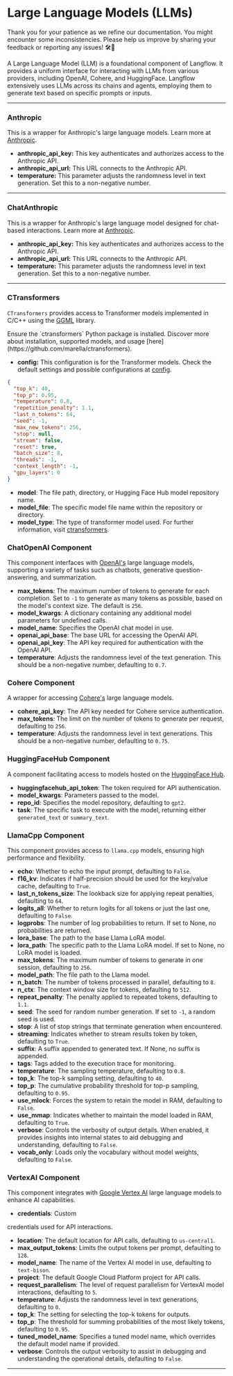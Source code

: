 
# Large Language Models (LLMs)

<Admonition type="caution" icon="🚧" title="ZONE UNDER CONSTRUCTION">
  <p>
    Thank you for your patience as we refine our documentation. You might
    encounter some inconsistencies. Please help us improve by sharing your
    feedback or reporting any issues! 🛠️📝
  </p>
</Admonition>

A Large Language Model (LLM) is a foundational component of Langflow. It provides a uniform interface for interacting with LLMs from various providers, including OpenAI, Cohere, and HuggingFace. Langflow extensively uses LLMs across its chains and agents, employing them to generate text based on specific prompts or inputs.

---

### Anthropic

This is a wrapper for Anthropic's large language models. Learn more at [Anthropic](https://www.anthropic.com).

- **anthropic_api_key:** This key authenticates and authorizes access to the Anthropic API.
- **anthropic_api_url:** This URL connects to the Anthropic API.
- **temperature:** This parameter adjusts the randomness level in text generation. Set this to a non-negative number.

---

### ChatAnthropic

This is a wrapper for Anthropic's large language model designed for chat-based interactions. Learn more at [Anthropic](https://www.anthropic.com).

- **anthropic_api_key:** This key authenticates and authorizes access to the Anthropic API.
- **anthropic_api_url:** This URL connects to the Anthropic API.
- **temperature:** This parameter adjusts the randomness level in text generation. Set this to a non-negative number.

---

### CTransformers

`CTransformers` provides access to Transformer models implemented in C/C++ using the [GGML](https://github.com/ggerganov/ggml) library.

<Admonition type="info">
  Ensure the `ctransformers` Python package is installed. Discover more about
  installation, supported models, and usage
  [here](https://github.com/marella/ctransformers).
</Admonition>

- **config:** This configuration is for the Transformer models. Check the default settings and possible configurations at [config](https://github.com/marella/ctransformers#config).

```json
{
  "top_k": 40,
  "top_p": 0.95,
  "temperature": 0.8,
  "repetition_penalty": 1.1,
  "last_n_tokens": 64,
  "seed": -1,
  "max_new_tokens": 256,
  "stop": null,
  "stream": false,
  "reset": true,
  "batch_size": 8,
  "threads": -1,
  "context_length": -1,
  "gpu_layers": 0
}
```

- **model**: The file path, directory, or Hugging Face Hub model repository name.
- **model_file**: The specific model file name within the repository or directory.
- **model_type**: The type of transformer model used. For further information, visit [ctransformers](https://github.com/marella/ctransformers).

### ChatOpenAI Component

This component interfaces with [OpenAI's](https://openai.com) large language models, supporting a variety of tasks such as chatbots, generative question-answering, and summarization.

- **max_tokens**: The maximum number of tokens to generate for each completion. Set to `-1` to generate as many tokens as possible, based on the model's context size. The default is `256`.
- **model_kwargs**: A dictionary containing any additional model parameters for undefined calls.
- **model_name**: Specifies the OpenAI chat model in use.
- **openai_api_base**: The base URL for accessing the OpenAI API.
- **openai_api_key**: The API key required for authentication with the OpenAI API.
- **temperature**: Adjusts the randomness level of the text generation. This should be a non-negative number, defaulting to `0.7`.

### Cohere Component

A wrapper for accessing [Cohere's](https://cohere.com) large language models.

- **cohere_api_key**: The API key needed for Cohere service authentication.
- **max_tokens**: The limit on the number of tokens to generate per request, defaulting to `256`.
- **temperature**: Adjusts the randomness level in text generations. This should be a non-negative number, defaulting to `0.75`.

### HuggingFaceHub Component

A component facilitating access to models hosted on the [HuggingFace Hub](https://www.huggingface.co/models).

- **huggingfacehub_api_token**: The token required for API authentication.
- **model_kwargs**: Parameters passed to the model.
- **repo_id**: Specifies the model repository, defaulting to `gpt2`.
- **task**: The specific task to execute with the model, returning either `generated_text` or `summary_text`.

### LlamaCpp Component

This component provides access to `llama.cpp` models, ensuring high performance and flexibility.

- **echo**: Whether to echo the input prompt, defaulting to `False`.
- **f16_kv**: Indicates if half-precision should be used for the key/value cache, defaulting to `True`.
- **last_n_tokens_size**: The lookback size for applying repeat penalties, defaulting to `64`.
- **logits_all**: Whether to return logits for all tokens or just the last one, defaulting to `False`.
- **logprobs**: The number of log probabilities to return. If set to None, no probabilities are returned.
- **lora_base**: The path to the base Llama LoRA model.
- **lora_path**: The specific path to the Llama LoRA model. If set to None, no LoRA model is loaded.
- **max_tokens**: The maximum number of tokens to generate in one session, defaulting to `256`.
- **model_path**: The file path to the Llama model.
- **n_batch**: The number of tokens processed in parallel, defaulting to `8`.
- **n_ctx**: The context window size for tokens, defaulting to `512`.
- **repeat_penalty**: The penalty applied to repeated tokens, defaulting to `1.1`.
- **seed**: The seed for random number generation. If set to `-1`, a random seed is used.
- **stop**: A list of stop strings that terminate generation when encountered.
- **streaming**: Indicates whether to stream results token by token, defaulting to `True`.
- **suffix**: A suffix appended to generated text. If None, no suffix is appended.
- **tags**: Tags added to the execution trace for monitoring.
- **temperature**: The sampling temperature, defaulting to `0.8`.
- **top_k**: The top-k sampling setting, defaulting to `40`.
- **top_p**: The cumulative probability threshold for top-p sampling, defaulting to `0.95`.
- **use_mlock**: Forces the system to retain the model in RAM, defaulting to `False`.
- **use_mmap**: Indicates whether to maintain the model loaded in RAM, defaulting to `True`.
- **verbose**: Controls the verbosity of output details. When enabled, it provides insights into internal states to aid debugging and understanding, defaulting to `False`.
- **vocab_only**: Loads only the vocabulary without model weights, defaulting to `False`.

### VertexAI Component

This component integrates with [Google Vertex AI](https://cloud.google.com/vertex-ai) large language models to enhance AI capabilities.

- **credentials**: Custom

credentials used for API interactions.

- **location**: The default location for API calls, defaulting to `us-central1`.
- **max_output_tokens**: Limits the output tokens per prompt, defaulting to `128`.
- **model_name**: The name of the Vertex AI model in use, defaulting to `text-bison`.
- **project**: The default Google Cloud Platform project for API calls.
- **request_parallelism**: The level of request parallelism for VertexAI model interactions, defaulting to `5`.
- **temperature**: Adjusts the randomness level in text generations, defaulting to `0`.
- **top_k**: The setting for selecting the top-k tokens for outputs.
- **top_p**: The threshold for summing probabilities of the most likely tokens, defaulting to `0.95`.
- **tuned_model_name**: Specifies a tuned model name, which overrides the default model name if provided.
- **verbose**: Controls the output verbosity to assist in debugging and understanding the operational details, defaulting to `False`.

---
